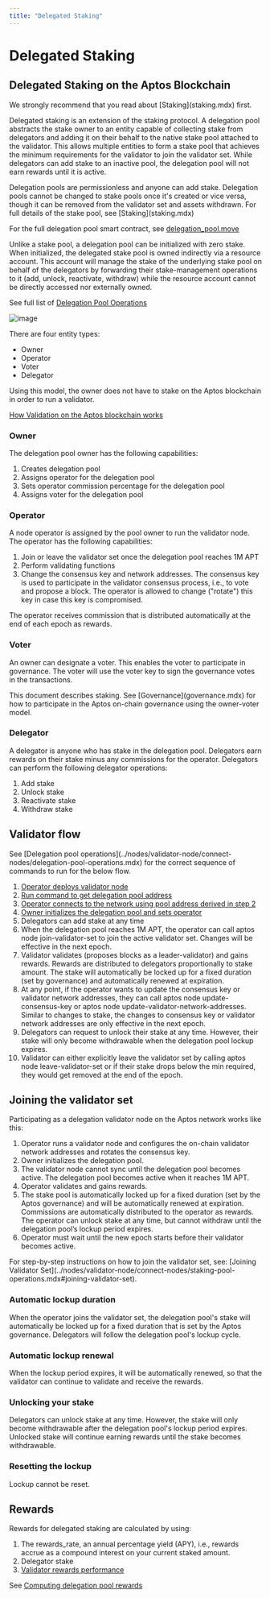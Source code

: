 ```yaml
---
title: "Delegated Staking"
---
```



# Delegated Staking

## Delegated Staking on the Aptos Blockchain

<Callout type="info">
We strongly recommend that you read about [Staking](staking.mdx) first.
</Callout>

Delegated staking is an extension of the staking protocol. A delegation pool abstracts the stake owner to an entity capable of collecting stake from delegators and adding it on their behalf to the native stake pool attached to the validator. This allows multiple entities to form a stake pool that achieves the minimum requirements for the validator to join the validator set. While delegators can add stake to an inactive pool, the delegation pool will not earn rewards until it is active.

<Callout type="warning">
Delegation pools are permissionless and anyone can add stake. Delegation pools cannot be changed to stake pools once it's created or vice versa, though it can be removed from the validator set and assets withdrawn. For full details of the stake pool, see [Staking](staking.mdx)
</Callout>

For the full delegation pool smart contract, see [delegation_pool.move](https://github.com/aptos-labs/aptos-core/blob/main/aptos-move/framework/aptos-framework/sources/delegation_pool.move)

Unlike a stake pool, a delegation pool can be initialized with zero stake. When initialized, the delegated stake pool is owned indirectly via a resource account. This account will manage the stake of the underlying stake pool on behalf of the delegators by forwarding their stake-management operations to it (add, unlock, reactivate, withdraw) while the resource account cannot be directly accessed nor externally owned.

See full list of [Delegation Pool Operations](../nodes/validator-node/connect-nodes/delegation-pool-operations.mdx)

![image](https://user-images.githubusercontent.com/120680608/234953723-ae6cc89e-76d8-4014-89f3-ec8799c7b281.png)

There are four entity types:

- Owner
- Operator
- Voter
- Delegator

Using this model, the owner does not have to stake on the Aptos blockchain in order to run a validator.

[How Validation on the Aptos blockchain works](staking.mdx#validation-on-the-aptos-blockchain)

### Owner

The delegation pool owner has the following capabilities:

1. Creates delegation pool
2. Assigns operator for the delegation pool
3. Sets operator commission percentage for the delegation pool
4. Assigns voter for the delegation pool

### Operator

A node operator is assigned by the pool owner to run the validator node. The operator has the following capabilities:

1. Join or leave the validator set once the delegation pool reaches 1M APT
2. Perform validating functions
3. Change the consensus key and network addresses. The consensus key is used to participate in the validator consensus process, i.e., to vote and propose a block. The operator is allowed to change ("rotate") this key in case this key is compromised.

The operator receives commission that is distributed automatically at the end of each epoch as rewards.

### Voter

An owner can designate a voter. This enables the voter to participate in governance. The voter will use the voter key to sign the governance votes in the transactions.

<Callout type="info">
This document describes staking. See [Governance](governance.mdx) for how to participate in the Aptos on-chain governance using the owner-voter model.
</Callout>

### Delegator

A delegator is anyone who has stake in the delegation pool. Delegators earn rewards on their stake minus any commissions for the operator. Delegators can perform the following delegator operations:

1. Add stake
2. Unlock stake
3. Reactivate stake
4. Withdraw stake

## Validator flow

<Callout type="info">
See [Delegation pool operations](../nodes/validator-node/connect-nodes/delegation-pool-operations.mdx) for the correct sequence of commands to run for the below flow.
</Callout>

1. [Operator deploys validator node](../nodes/validator-node.mdx)
2. [Run command to get delegation pool address](../nodes/validator-node/connect-nodes/delegation-pool-operations.mdx#connect-to-aptos-network)
3. [Operator connects to the network using pool address derived in step 2](../nodes/validator-node/connect-nodes/connect-to-aptos-network.mdx)
4. [Owner initializes the delegation pool and sets operator](../nodes/validator-node/connect-nodes/delegation-pool-operations.mdx#initialize-a-delegation-pool)
5. Delegators can add stake at any time
6. When the delegation pool reaches 1M APT, the operator can call aptos node join-validator-set to join the active validator set. Changes will be effective in the next epoch.
7. Validator validates (proposes blocks as a leader-validator) and gains rewards. Rewards are distributed to delegators proportionally to stake amount. The stake will automatically be locked up for a fixed duration (set by governance) and automatically renewed at expiration.
8. At any point, if the operator wants to update the consensus key or validator network addresses, they can call aptos node update-consensus-key or aptos node update-validator-network-addresses. Similar to changes to stake, the changes to consensus key or validator network addresses are only effective in the next epoch.
9. Delegators can request to unlock their stake at any time. However, their stake will only become withdrawable when the delegation pool lockup expires.
10. Validator can either explicitly leave the validator set by calling aptos node leave-validator-set or if their stake drops below the min required, they would get removed at the end of the epoch.

## Joining the validator set

Participating as a delegation validator node on the Aptos network works like this:

1. Operator runs a validator node and configures the on-chain validator network addresses and rotates the consensus key.
2. Owner initializes the delegation pool.
3. The validator node cannot sync until the delegation pool becomes active. The delegation pool becomes active when it reaches 1M APT.
4. Operator validates and gains rewards.
5. The stake pool is automatically locked up for a fixed duration (set by the Aptos governance) and will be automatically renewed at expiration. Commissions are automatically distributed to the operator as rewards. The operator can unlock stake at any time, but cannot withdraw until the delegation pool’s lockup period expires.
6. Operator must wait until the new epoch starts before their validator becomes active.

<Callout type="info">
For step-by-step instructions on how to join the validator set, see: [Joining Validator Set](../nodes/validator-node/connect-nodes/staking-pool-operations.mdx#joining-validator-set).
</Callout>

### Automatic lockup duration

When the operator joins the validator set, the delegation pool's stake will automatically be locked up for a fixed duration that is set by the Aptos governance. Delegators will follow the delegation pool's lockup cycle.

### Automatic lockup renewal

When the lockup period expires, it will be automatically renewed, so that the validator can continue to validate and receive the rewards.

### Unlocking your stake

Delegators can unlock stake at any time. However, the stake will only become withdrawable after the delegation pool's lockup period expires. Unlocked stake will continue earning rewards until the stake becomes withdrawable.

### Resetting the lockup

Lockup cannot be reset.

## Rewards

Rewards for delegated staking are calculated by using:

1. The rewards_rate, an annual percentage yield (APY), i.e., rewards accrue as a compound interest on your current staked amount.
2. Delegator stake
3. [Validator rewards performance](staking.mdx#rewards-formula)

See [Computing delegation pool rewards](../nodes/validator-node/connect-nodes/delegation-pool-operations.mdx#compute-delegation-pool-rewards-earned)
